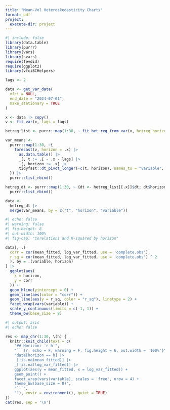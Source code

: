 ```yaml
---
title: "Mean-Vol Heteroskedasticity Charts"
format: pdf
project:
  execute-dir: project
---
```


```r
#| include: false
library(data.table)
library(purrr)
library(vars)
library(svars)
require(fevdid)
require(ggplot2)
library(vfciBCHelpers)
```

```r
lags <- 2

data <- get_var_data(
  vfci = NULL,
  end_date = "2024-07-01",
  make_stationary = TRUE
)

x <- data |> copy()
v <- fit_var(x, lags = lags)

hetreg_list <- purrr::map(1:30, ~ fit_het_reg_from_var(v, hetreg_horizon = .x))

var_means <-
  purrr::map(1:30, ~{
    forecast(v, horizon = .x) |>
      as.data.table() |> 
      _[, t := .I - .x - lags] |>
      _[, horizon := .x] |>
      tidyfast::dt_pivot_longer(-c(t, horizon), names_to = "variable", values_to = "mean_fitted")
  }) |>
  purrr::list_rbind()

hetreg_dt <- purrr::map(1:30, ~ {dt <- hetreg_list[[.x]]$dt; dt$horizon = .x; dt}) |>
  purrr::list_rbind()

data <- 
  hetreg_dt |> 
  merge(var_means, by = c("t", "horizon", "variable"))

```

```r
#| echo: false
#| warning: false
#| fig-height: 8
#| out-width: 100%
#| fig-cap: "Corelations and R-squared by horizon"

data[, .(
  corr = cor(mean_fitted, log_var_fitted, use = 'complete.obs'),
  r_sq = cor(mean_fitted, log_var_fitted, use = 'complete.obs') ^ 2
  ), by = .(variable, horizon)
] |>
  ggplot(aes(
    x = horizon,
    y = corr
  )) +
  geom_hline(yintercept = 0) + 
  geom_line(aes(color = "corr")) +
  geom_line(aes(y = r_sq, color = "r_sq"), linetype = 2) +
  facet_wrap(vars(variable)) +
  scale_y_continuous(limits = c(-1, 1)) + 
  theme_bw(base_size = 8)

```


```r
#| output: asis
#| echo: false

res <- map_chr(1:30, \(h) {
  knitr::knit_child(text = c(
    "## Horizon: `r h`",
    "```{r, echo = F, warning = F, fig.height = 6, out.width = '100%'}",
    "data[horizon == h] |>
    _[!is.na(mean_fitted)] |>
    _[!is.na(log_var_fitted)] |>
    ggplot(aes(y = mean_fitted, x = log_var_fitted)) +
    geom_point() +
    facet_wrap(vars(variable), scales = 'free', nrow = 4) +
    theme_bw(base_size = 8)",
    "```",
    ""), envir = environment(), quiet = TRUE)
})
cat(res, sep = '\n')
```



